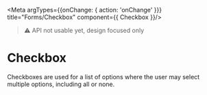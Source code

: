
<Meta
  argTypes={{onChange: { action: 'onChange' }}}
  title="Forms/Checkbox"
  component={{ Checkbox }}/>

> ⚠️ API not usable yet, design focused only

# Checkbox
Checkboxes are used for a list of options where the user may select multiple options, including all or none.

<Canvas withSource='open'>
  <Story name="Regular">
    <Checkbox label='Satellytes'/>
  </Story>
</Canvas>

<ArgsTable of={Checkbox}/>

